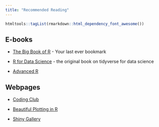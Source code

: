 ```yaml
---
title: "Recommended Reading"
---
```


```r
htmltools::tagList(rmarkdown::html_dependency_font_awesome())
```


## E-books

* [The Big Book of R](https://www.bigbookofr.com/) - Your last ever bookmark

* [R for Data Science](https://r4ds.had.co.nz/index.html) - the original book on tidyverse for data science

* [Advanced R](https://adv-r.hadley.nz/)


## Webpages

* [Coding Club](https://ourcodingclub.github.io/)

* [Beautiful Plotting in R](https://cedricscherer.netlify.app/2019/08/05/a-ggplot2-tutorial-for-beautiful-plotting-in-r/)

* [Shiny Gallery](https://shiny.posit.co/r/gallery/)



